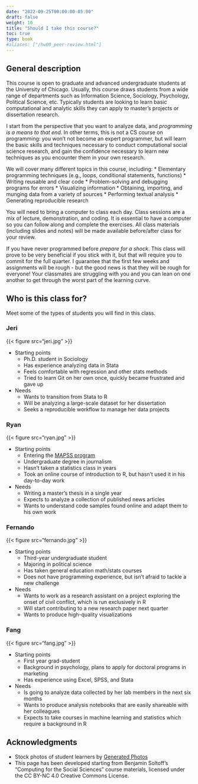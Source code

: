 ```yaml
---
date: "2022-09-25T00:00:00-05:00"
draft: false
weight: 10
title: "Should I take this course?"
toc: true
type: book
#aliases: ["/hw00_peer-review.html"]
---
```



## General description

This course is open to graduate and advanced undergraduate students at the University of Chicago. Usually, this course draws students from a wide range of departments such as Information Science, Sociology, Psychology, Political Science, etc. Typically students are looking to learn basic computational and analytic skills they can apply to master's projects or dissertation research.

I start from the perspective that you want to analyze data, and *programming is a means to that end*. In other terms, this is not a CS course on programming: you won't not become an expert programmer, but will learn the basic skills and techniques necessary to conduct computational social science research, and gain the confidence necessary to learn new techniques as you encounter them in your own research.

We will cover many different topics in this course, including:
* Elementary programming techniques (e.g., loops, conditional statements, functions)
* Writing reusable and clear code
* Problem-solving and debugging programs for errors
* Visualizing information
* Obtaining, importing, and munging data from a variety of sources
* Performing textual analysis
* Generating reproducible research

You will need to bring a computer to class each day. Class sessions are a mix of lecture, demonstration, and coding. It is essential to have a computer so you can follow along and complete the exercises. All class materials (including slides and notes) will be made available before/after class for your review.

If you have never programmed before *prepare for a shock*. This class will prove to be very beneficial if you stick with it, but that will require you to commit for the full quarter. I guarantee that the first few weeks and assignments will be rough - but the good news is that they will be rough for everyone! Your classmates are struggling with you and you can lean on one another to get through the worst part of the learning curve.


## Who is this class for?

Meet some of the types of students you will find in this class.

### Jeri

{{< figure src="jeri.jpg" >}}

* Starting points
    * Ph.D. student in Sociology
    * Has experience analyzing data in Stata
    * Feels comfortable with regression and other stats methods 
    * Tried to learn Git on her own once, quickly became frustrated and gave up
* Needs
    * Wants to transition from Stata to R 
    * Will be analyzing a large-scale dataset for her dissertation
    * Seeks a reproducible workflow to manage her data projects

### Ryan

{{< figure src="ryan.jpg" >}}

* Starting points
    * Entering the [MAPSS program](https://mapss.uchicago.edu/)
    * Undergraduate degree in journalism
    * Hasn't taken a statistics class in years
    * Took an online course of introduction to R, but hasn't used it in his day-to-day work
* Needs
    * Writing a master's thesis in a single year
    * Expects to analyze a collection of published news articles 
    * Wants to understand code samples found online and adapt them to his own work


### Fernando

{{< figure src="fernando.jpg" >}}

* Starting points
    * Third-year undergraduate student
    * Majoring in political science
    * Has taken general education math/stats courses
    * Does not have programming experience, but isn't afraid to tackle a new challenge
* Needs
    * Wants to work as a research assistant on a project exploring the onset of civil conflict, which is run exclusively in R
    * Will start contributing to a new research paper next quarter
    * Wants to produce high-quality visualizations
    

### Fang

{{< figure src="fang.jpg" >}}

* Starting points
    * First year grad-student
    * Background in psychology, plans to apply for doctoral programs in marketing
    * Has experience using Excel, SPSS, and Stata
* Needs
    * Is going to analyze data collected by her lab members in the next six months
    * Wants to produce analysis notebooks that are easily shareable with her colleagues
    * Expects to take courses in machine learning and statistics which require a background in R

<!--
By the end of the first week, you should make sure you can access the following software:

* [R](https://www.r-project.org/) - the easiest approach is to select a [pre-compiled binary appropriate for your operating system](https://cran.rstudio.com/).
* [RStudio's IDE](https://www.rstudio.com/products/RStudio/) - this is a powerful user interface for programming in R.
* [Git](https://git-scm.com/) - Git is a [version control system](https://en.wikipedia.org/wiki/Version_control) which is used to manage projects and track changes in computer files. Once installed, it can be integrated into RStudio to manage your course assignments and other projects.

Comprehensive instructions for downloading and setting up this software can be found [here](/setup/).
-->

## Acknowledgments

* Stock photos of student learners by [Generated Photos](https://generated.photos/)
* This page has been developed starting from Benjamin Soltoff’s “Computing for the Social Sciences” course materials, licensed under the CC BY-NC 4.0 Creative Commons License.
